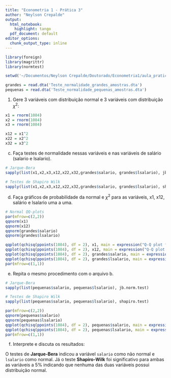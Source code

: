 ```yaml
---
title: "Econometria 1 - Prática 3"
author: "Neylson Crepalde"
output:
  html_notebook: 
    highlight: tango
  pdf_document: default
editor_options: 
  chunk_output_type: inline
---
```


```r
library(foreign)
library(magrittr)
library(normtest)

setwd('~/Documentos/Neylson Crepalde/Doutorado/Econometria1/aula_pratica2')

grandes = read.dta('Teste_normalidade_grandes_amostras.dta')
pequenas = read.dta('Teste_normalidade_pequenas_amostras.dta')
```

1) Gere 3 variáveis com distribuição normal e 3 variáveis com distribuição $\chi^2$:

```r
x1 = rnorm(1084)
x2 = rnorm(1084)
x3 = rnorm(1084)

x12 = x1^2
x22 = x2^2
x32 = x3^2
```

c) Faça testes de normalidade nessas variáveis e nas variáveis de salário (salario e lsalario).

```r
# Jarque-Bera
sapply(list(x1,x2,x3,x12,x22,x32,grandes$salario, grandes$lsalario), jb.norm.test)

# Testes de Shapiro Wilk
sapply(list(x1,x2,x3,x12,x22,x32,grandes$salario, grandes$lsalario), shapiro.test)
```

d) Faça gráficos de probabilidade da normal e $\chi^2$ para as variáveis, x1, x12, salário e lsalario uma a uma.

```r
# Normal QQ-plots
par(mfrow=c(2,2))
qqnorm(x1)
qqnorm(x12)
qqnorm(grandes$salario)
qqnorm(grandes$lsalario)

qqplot(qchisq(ppoints(1084), df = 2), x1, main = expression("Q-Q plot for" ~~ {chi^2}[nu == 2]))
qqplot(qchisq(ppoints(1084), df = 2), x12, main = expression("Q-Q plot for" ~~ {chi^2}[nu == 2]))
qqplot(qchisq(ppoints(1084), df = 2), grandes$salario, main = expression("Q-Q plot for" ~~ {chi^2}[nu == 2]))
qqplot(qchisq(ppoints(1084), df = 2), grandes$lsalario, main = expression("Q-Q plot for" ~~ {chi^2}[nu == 2]))
par(mfrow=c(1,1))
```

e) Repita o mesmo procedimento com o arquivo b.

```r
# Jarque-Bera
sapply(list(pequenas$salario, pequenas$lsalario), jb.norm.test)

# Testes de Shapiro Wilk
sapply(list(pequenas$salario, pequenas$lsalario), shapiro.test)

par(mfrow=c(2,2))
qqnorm(pequenas$salario)
qqnorm(pequenas$lsalario)
qqplot(qchisq(ppoints(1084), df = 2), pequenas$salario, main = expression("Q-Q plot for" ~~ {chi^2}[nu == 2]))
qqplot(qchisq(ppoints(1084), df = 2), pequenas$lsalario, main = expression("Q-Q plot for" ~~ {chi^2}[nu == 2]))
par(mfrow=c(1,1))
```

f) Interprete e discuta os resultados:

O testes de **Jarque-Bera** indicou a variável `salario` como não normal e `lsalario` como normal. Já o teste **Shapiro-Wilk** foi significativo para ambas as variáveis a 5\% indicando que nenhuma das duas variáveis possui distribuição normal.
